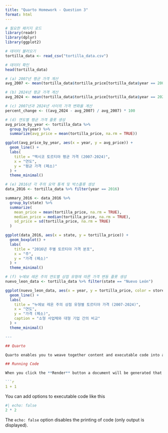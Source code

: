 ```yaml
---
title: "Quarto Homework - Question 3"
format: html
---
```


```r
# 필요한 패키지 로드
library(readr)
library(dplyr)
library(ggplot2)

# 데이터 불러오기
tortilla_data <- read_csv("tortilla_data.csv")

# 데이터 확인
head(tortilla_data)

# (a) 2007년 평균 가격 계산
avg_2007 <- mean(tortilla_data$tortilla_price[tortilla_data$year == 2007], na.rm = TRUE)

# (b) 2024년 평균 가격 계산
avg_2024 <- mean(tortilla_data$tortilla_price[tortilla_data$year == 2024], na.rm = TRUE)

# (c) 2007년과 2024년 사이의 가격 변화율 계산
percent_change <- ((avg_2024 - avg_2007) / avg_2007) * 100

# (d) 연도별 평균 가격 플롯 생성
avg_price_by_year <- tortilla_data %>%
  group_by(year) %>%
  summarize(avg_price = mean(tortilla_price, na.rm = TRUE))

ggplot(avg_price_by_year, aes(x = year, y = avg_price)) +
  geom_line() +
  labs(
    title = "멕시코 토르티야 평균 가격 (2007-2024)",
    x = "연도",
    y = "평균 가격 (페소)"
  ) +
  theme_minimal()

# (e) 2016년 각 주의 요약 통계 및 박스플롯 생성
data_2016 <- tortilla_data %>% filter(year == 2016)

summary_2016 <- data_2016 %>%
  group_by(state) %>%
  summarize(
    mean_price = mean(tortilla_price, na.rm = TRUE),
    median_price = median(tortilla_price, na.rm = TRUE),
    sd_price = sd(tortilla_price, na.rm = TRUE)
  )

ggplot(data_2016, aes(x = state, y = tortilla_price)) +
  geom_boxplot() +
  labs(
    title = "2016년 주별 토르티야 가격 분포",
    x = "주",
    y = "가격 (페소)"
  ) +
  theme_minimal()

# (f) 누에보 레온 주의 연도별 상점 유형에 따른 가격 변동 플롯 생성
nuevo_leon_data <- tortilla_data %>% filter(state == "Nuevo León")

ggplot(nuevo_leon_data, aes(x = year, y = tortilla_price, color = store_type)) +
  geom_line() +
  labs(
    title = "누에보 레온 주의 상점 유형별 토르티야 가격 (2007-2024)",
    x = "연도",
    y = "가격 (페소)",
    caption = "소형 사업체와 대형 기업 간의 비교"
  ) +
  theme_minimal()

---

## Quarto

Quarto enables you to weave together content and executable code into a finished document. To learn more about Quarto see <https://quarto.org>.

## Running Code

When you click the **Render** button a document will be generated that includes both content and the output of embedded code. You can embed code like this:

```r
1 + 1
```

You can add options to executable code like this

```r
#| echo: false
2 * 2
```

The `echo: false` option disables the printing of code (only output is displayed).
